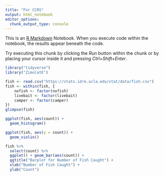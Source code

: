 ```yaml
---
title: "For CCRS"
output: html_notebook
editor_options: 
  chunk_output_type: console
---
```


This is an [R Markdown](http://rmarkdown.rstudio.com) Notebook. When you execute code within the notebook, the results appear beneath the code. 

Try executing this chunk by clicking the *Run* button within the chunk or by placing your cursor inside it and pressing *Ctrl+Shift+Enter*. 

```r
library("tidyverse")
library("ZimulatE")
```

```r
fish <- read.csv("https://stats.idre.ucla.edu/stat/data/fish.csv")
fish <- within(fish, {
    nofish <- factor(nofish)
    livebait <- factor(livebait)
    camper <- factor(camper)
})
glimpse(fish)
```

```r
ggplot(fish, aes(count)) +
  geom_histogram()
```

```r
ggplot(fish, aes(y = count)) +
  geom_violin()
```

```r
fish %>%
  select(count) %>%
  ggplot() + geom_bar(aes(count)) +
  ggtitle("Barplot for Number of Fish Caught") +
  xlab("Number of Fish Caught") +
  ylab("Count")
```

